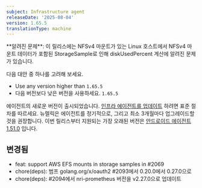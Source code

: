 ```yaml
---
subject: Infrastructure agent
releaseDate: '2025-08-04'
version: 1.65.5
translationType: machine
---
```


<Callout variant="caution">
  **알려진 문제**: 이 릴리스에는 NFSv4 마운트가 있는 Linux 호스트에서 NFSv4 마운트 데이터가 포함된 StorageSample로 인해 diskUsedPercent 계산에 알려진 문제가 있습니다.
</Callout>

다음 대안 중 하나를 고려해 보세요.

* Use any version higher than `1.65.5`
* 다음 버전보다 낮은 버전을 사용하세요. `1.65.5`

에이전트의 새로운 버전이 출시되었습니다. [인프라 에이전트를 업데이트](https://docs.newrelic.com/docs/infrastructure/install-configure-manage-infrastructure/update-or-uninstall/update-infrastructure-agent) 하려면 표준 절차를 따르세요. 뉴렐릭은 에이전트를 정기적으로, 그리고 최소 3개월마다 업그레이드할 것을 권장합니다. 이번 릴리스부터 지원되는 가장 오래된 버전은 [안드로이드 에이전트 1.51.0](https://docs.newrelic.com/docs/release-notes/infrastructure-release-notes/infrastructure-agent-release-notes/new-relic-infrastructure-agent-1510/) 입니다.

## 변경됨

* feat: support AWS EFS mounts in storage samples in #2069
* chore(deps): 범프 golang.org/x/oauth2 #2093에서 0.20.0에서 0.27.0으로
* chore(deps): #2094에서 nri-prometheus 버전을 v2.27.0으로 업데이트